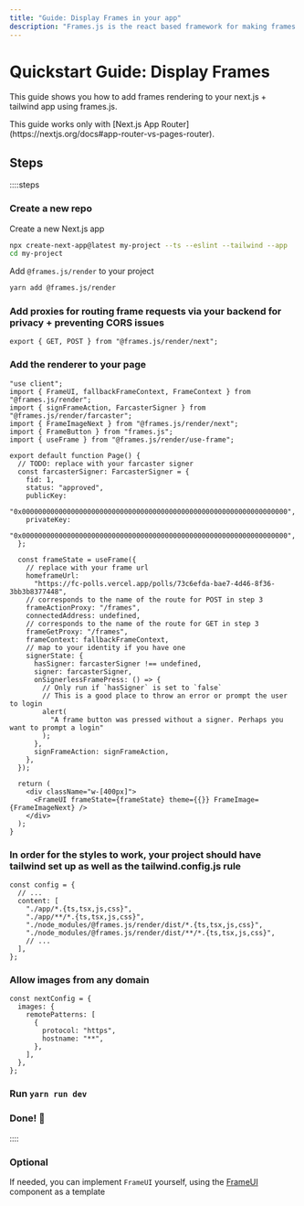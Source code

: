 ```yaml
---
title: "Guide: Display Frames in your app"
description: "Frames.js is the react based framework for making frames. Debugger included."
---
```



# Quickstart Guide: Display Frames

This guide shows you how to add frames rendering to your next.js + tailwind app using frames.js.

<Callout type="warning">
  This guide works only with [Next.js App
  Router](https://nextjs.org/docs#app-router-vs-pages-router).
</Callout>

## Steps

::::steps

### Create a new repo

Create a new Next.js app

```sh
npx create-next-app@latest my-project --ts --eslint --tailwind --app
cd my-project
```

Add `@frames.js/render` to your project

```sh
yarn add @frames.js/render
```

### Add proxies for routing frame requests via your backend for privacy + preventing CORS issues

```tsx [./app/frames/route.tsx]
export { GET, POST } from "@frames.js/render/next";
```

### Add the renderer to your page

```tsx [./app/page.tsx]
"use client";
import { FrameUI, fallbackFrameContext, FrameContext } from "@frames.js/render";
import { signFrameAction, FarcasterSigner } from "@frames.js/render/farcaster";
import { FrameImageNext } from "@frames.js/render/next";
import { FrameButton } from "frames.js";
import { useFrame } from "@frames.js/render/use-frame";

export default function Page() {
  // TODO: replace with your farcaster signer
  const farcasterSigner: FarcasterSigner = {
    fid: 1,
    status: "approved",
    publicKey:
      "0x00000000000000000000000000000000000000000000000000000000000000000",
    privateKey:
      "0x00000000000000000000000000000000000000000000000000000000000000000",
  };

  const frameState = useFrame({
    // replace with your frame url
    homeframeUrl:
      "https://fc-polls.vercel.app/polls/73c6efda-bae7-4d46-8f36-3bb3b8377448",
    // corresponds to the name of the route for POST in step 3
    frameActionProxy: "/frames",
    connectedAddress: undefined,
    // corresponds to the name of the route for GET in step 3
    frameGetProxy: "/frames",
    frameContext: fallbackFrameContext,
    // map to your identity if you have one
    signerState: {
      hasSigner: farcasterSigner !== undefined,
      signer: farcasterSigner,
      onSignerlessFramePress: () => {
        // Only run if `hasSigner` is set to `false`
        // This is a good place to throw an error or prompt the user to login
        alert(
          "A frame button was pressed without a signer. Perhaps you want to prompt a login"
        );
      },
      signFrameAction: signFrameAction,
    },
  });

  return (
    <div className="w-[400px]">
      <FrameUI frameState={frameState} theme={{}} FrameImage={FrameImageNext} />
    </div>
  );
}
```

### In order for the styles to work, your project should have tailwind set up as well as the tailwind.config.js rule

```tsx [tailwind.config.js]
const config = {
  // ...
  content: [
    "./app/*.{ts,tsx,js,css}",
    "./app/**/*.{ts,tsx,js,css}",
    "./node_modules/@frames.js/render/dist/*.{ts,tsx,js,css}",
    "./node_modules/@frames.js/render/dist/**/*.{ts,tsx,js,css}",
    // ...
  ],
};
```

### Allow images from any domain

```tsx [next.config.js]
const nextConfig = {
  images: {
    remotePatterns: [
      {
        protocol: "https",
        hostname: "**",
      },
    ],
  },
};
```

### Run `yarn run dev`

### Done! 🎉

::::

### Optional

If needed, you can implement `FrameUI` yourself, using the [FrameUI](https://github.com/framesjs/frames.js/blob/main/packages/render/src/frame-ui.tsx) component as a template
